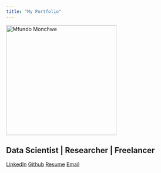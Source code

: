 ```yaml
---
title: "My Portfolio"
---
```


<div class ="row">
<div class="col-md-4">
<img src="mfundo_1.jpg" alt="Mfundo Monchwe" class="img-fluid rounded-circle" style="width:300px; hright:300px;">
<h2> Data Scientist | Researcher | Freelancer </h2>
<div class="col-md-4">
<a href ="https://www.linkedin.com/in/mfundo-monchwe-48883314a/" class="btn btn-primary me-2"><i class="bi bi-linkedin"></i>LinkedIn</a>
<a href="https://github.com/Mfundo-debug" class="btn btn-dark me-2"><i class="bi bi-github"></i>Github</a>
<a href="https://drive.google.com/file/d/18Val6ENfTB7Lx6i84PFphCFKXziBvGR2/view?usp=sharing" target="_blank" class="btn btn-primary me-2"><i class="bi bi-file-earmark-person"></i>Resume</a>
<a href="mailto:didimtfundo@gmail.com" class="btn btn-primary me-2"><i class="bi bi-envelope"></i>Email</a>
</div>
</div>
</div>
</div>
